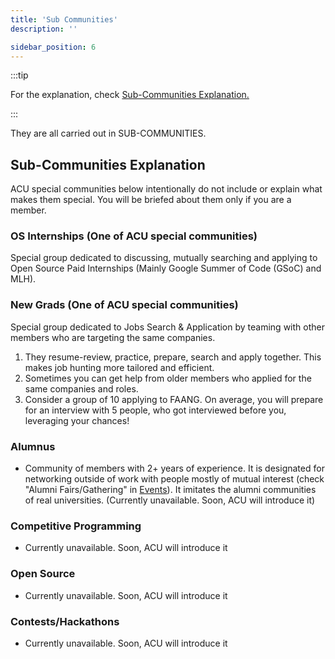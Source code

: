 ```yaml
---
title: 'Sub Communities'
description: ''

sidebar_position: 6
---
```


:::tip

For the explanation, check [Sub-Communities Explanation.](#sub-communities-explanation)

:::

They are all carried out in SUB-COMMUNITIES.

## Sub-Communities Explanation

ACU special communities below intentionally do not include or explain what makes them special. You will be briefed about them only if you are a member.

### OS Internships (One of ACU special communities)

Special group dedicated to discussing, mutually searching and applying to Open Source Paid Internships (Mainly Google Summer of Code (GSoC) and MLH).

### New Grads (One of ACU special communities)

Special group dedicated to Jobs Search & Application by teaming with other members who are targeting the same companies.

1. They resume-review, practice, prepare, search and apply together. This makes job hunting more tailored and efficient.
2. Sometimes you can get help from older members who applied for the same companies and roles.
3. Consider a group of 10 applying to FAANG. On average, you will prepare for an interview with 5 people, who got interviewed before you, leveraging your chances!

### Alumnus

-   Community of members with 2+ years of experience. It is designated for networking outside of work with people mostly of mutual interest (check "Alumni Fairs/Gathering" in [Events](/community/services-onboarding/events)). It imitates the alumni communities of real universities. (Currently unavailable. Soon, ACU will introduce it)

### Competitive Programming

-   Currently unavailable. Soon, ACU will introduce it

### Open Source

-   Currently unavailable. Soon, ACU will introduce it

### Contests/Hackathons

-   Currently unavailable. Soon, ACU will introduce it
